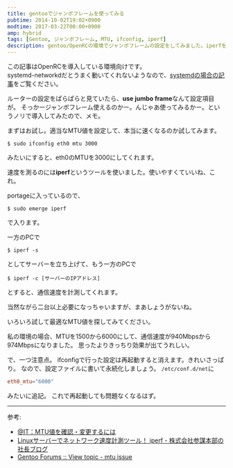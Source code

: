 ```yaml
---
title: gentooでジャンボフレームを使ってみる
pubtime: 2014-10-02T19:02+0900
modtime: 2017-03-22T00:00+0900
amp: hybrid
tags: [Gentoo, ジャンボフレーム, MTU, ifconfig, iperf]
description: gentoo/OpenRCの環境でジャンボフレームの設定をしてみました。iperfを最適使って最適なMTU値を探して、最後に永続化の設定をしています。
---
```


<PS date="2017-03-22" level={1}>

この記事はOpenRCを導入している環境向けです。<br />
systemd-networkdだとうまく動いてくれないようなので、<a href="/blog/2017/03/gentoo-systemd-networkd-change-mtu">systemdの場合の記事</a>をご覧ください。

</PS>

ルーターの設定をぱらぱらと見ていたら、**use jumbo frame**なんて設定項目が。
そっかージャンボフレーム使えるのかー。んじゃあ使ってみるかー。というノリで導入してみたので、メモ。

まずはお試し。適当なMTU値を設定して、本当に速くなるのか試してみます。
``` shell
$ sudo ifconfig eth0 mtu 3000
```
みたいにすると、eth0のMTUを3000にしてくれます。

速度を測るのには**iperf**というツールを使いました。使いやすくていいね、これ。

portageに入っているので、
``` shell
$ sudo emerge iperf
```
で入ります。

一方のPCで
``` shell
$ iperf -s
```
としてサーバーを立ち上げて、もう一方のPCで
``` shell
$ iperf -c [サーバーのIPアドレス]
```
とすると、通信速度を計測してくれます。

当然ながら二台以上必要になっちゃいますが、まあしょうがないね。

いろいろ試して最適なMTU値を探してみてください。

私の環境の場合、MTUを1500から6000にして、通信速度が940Mbpsから974Mbpsになりました。
思ったよりきっちり効果が出てうれしい。

で、一つ注意点。
ifconfigで行った設定は再起動すると消えます。きれいさっぱり。
なので、設定ファイルに書いて永続化しましょう。
`/etc/conf.d/net`に
``` toml
eth0_mtu="6000"
```
みたいに追記。
これで再起動しても問題なくなるはず。

---

参考:
- [@IT：MTU値を確認・変更するには](http://www.atmarkit.co.jp/flinux/rensai/linuxtips/418chkmtu.html)
- [Linuxサーバーでネットワーク速度計測ツール！ iperf - 株式会社参謀本部の社長ブログ](http://www.geek.sc/archives/582)
- [Gentoo Forums :: View topic - mtu issue](https://forums.gentoo.org/viewtopic-t-799384-start-0.html)
